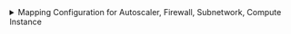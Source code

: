 <details>

<summary>
  Mapping Configuration for Autoscaler, Firewall, Subnetwork, Compute Instance
</summary>

```yaml showLineNumbers
resources:
  - kind: compute.googleapis.com/Autoscaler
    selector:
      query: "true"
    port:
      entity:
        mappings:
          identifier: ".name"
          title:  ".versioned_resources | max_by(.version).resource | .name"
          blueprint: '"gcpAutoScaler"'
          properties:
            location: .location
            description: ".versioned_resources | max_by(.version).resource | .description"
            minNumReplicas: ".versioned_resources | max_by(.version).resource | .autoscalingPolicy.minNumReplicas"
            maxNumReplicas: ".versioned_resources | max_by(.version).resource | .autoscalingPolicy.maxNumReplicas"
            recommendedSize: ".versioned_resources | max_by(.version).resource | .recommendedSize"
            target: ".versioned_resources | max_by(.version).resource | .target"
          relations:
            project: ".project"
  - kind: compute.googleapis.com/Firewall
    selector:
      query: "true"
    port:
      entity:
        mappings:
          identifier: ".name"
          title:  ".versioned_resources | max_by(.version).resource | .name"
          blueprint: '"gcpFirewall"'
          properties:
            location: .location
            network: ".versioned_resources | max_by(.version).resource | .network"
            destinationRanges: ".versioned_resources | max_by(.version).resource | .destinationRanges"
            sourceRanges: ".versioned_resources | max_by(.version).resource | .sourceRanges"
            priority: ".versioned_resources | max_by(.version).resource | .priority"
            allowed: ".versioned_resources | max_by(.version).resource | .allowed"
            denied: ".versioned_resources | max_by(.version).resource | .denied"
          relations:
            project: ".project"
  - kind: compute.googleapis.com/Subnetwork
    selector:
      query: "true"
    port:
      entity:
        mappings:
          identifier: ".name"
          title:  ".versioned_resources | max_by(.version).resource | .name"
          blueprint: '"gcpSubnetwork"'
          properties:
            location: .location
            privateIpGoogleAccess: ".versioned_resources | max_by(.version).resource | .privateIpGoogleAccess"
            internalIpv6Prefix: ".versioned_resources | max_by(.version).resource | .internalIpv6Prefix"
            externalIpv6Prefix: ".versioned_resources | max_by(.version).resource | .externalIpv6Prefix"
            ipCidrRange: ".versioned_resources | max_by(.version).resource | .ipCidrRange"
            description: ".versioned_resources | max_by(.version).resource | .description"
          relations:
            project: ".project"
  - kind: compute.googleapis.com/Instance
    selector:
      query: "true"
    port:
      entity:
        mappings:
          identifier: ".name"
          title:  ".versioned_resources | max_by(.version).resource | .name"
          blueprint: '"gcpComputeInstance"'
          properties:
            location: .location
            machineType: ".versioned_resources | max_by(.version).resource | .machineType"
            subnetworks: ".versioned_resources | max_by(.version).resource | .networkInterfaces[].subnetwork"
            cpuPlatform: ".versioned_resources | max_by(.version).resource | .cpuPlatform"
            selfLink: ".versioned_resources | max_by(.version).resource | .selfLink"
          relations:
            project: ".project"
```

</details>
